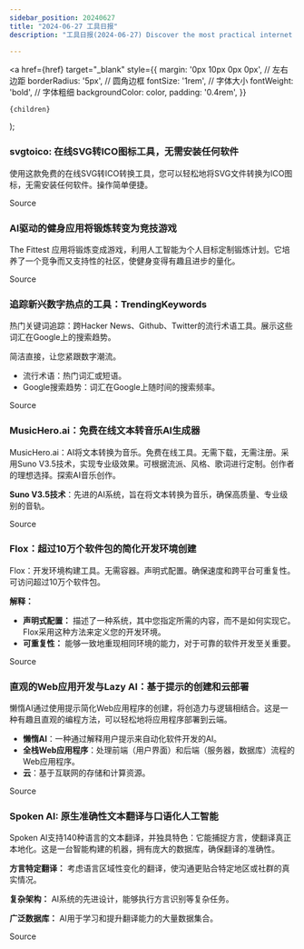 ```yaml
---
sidebar_position: 20240627
title: "2024-06-27 工具日报"
description: "工具日报(2024-06-27) Discover the most practical internet software, AI tools, and products of 2024 through the Tools Daily!"

---
```



  <a
    href={href}
    target="_blank"
    style={{
      margin: '0px 10px 0px 0px', // 左右边距
      borderRadius: '5px', // 圆角边框
      fontSize: '1rem', // 字体大小
      fontWeight: 'bold', // 字体粗细
      backgroundColor: color,
      padding: '0.4rem',
    }}
  >
    {children}
  </a>
);

### svgtoico: 在线SVG转ICO图标工具，无需安装任何软件

使用这款免费的在线SVG转ICO转换工具，您可以轻松地将SVG文件转换为ICO图标，无需安装任何软件。操作简单便捷。

<Link href="https://www.svgtoico.net/" color="#B0C4DE">Source</Link>

### AI驱动的健身应用将锻炼转变为竞技游戏

The Fittest 应用将锻炼变成游戏，利用人工智能为个人目标定制锻炼计划。它培养了一个竞争而又支持性的社区，使健身变得有趣且进步的量化。

<Link href="https://www.producthunt.com/posts/the-fittest" color="#B0C4DE">Source</Link>

### 追踪新兴数字热点的工具：TrendingKeywords

热门关键词追踪：跨Hacker News、Github、Twitter的流行术语工具。展示这些词汇在Google上的搜索趋势。

简洁直接，让您紧跟数字潮流。

* 流行术语：热门词汇或短语。
* Google搜索趋势：词汇在Google上随时间的搜索频率。

<Link href="https://github.com/ruanyf/weekly/issues/4716" color="#B0C4DE">Source</Link>

### MusicHero.ai：免费在线文本转音乐AI生成器

MusicHero.ai：AI将文本转换为音乐。免费在线工具。无需下载，无需注册。采用Suno V3.5技术，实现专业级效果。可根据流派、风格、歌词进行定制。创作者的理想选择。探索AI音乐创作。

**Suno V3.5技术**：先进的AI系统，旨在将文本转换为音乐，确保高质量、专业级别的音轨。

<Link href="https://github.com/ruanyf/weekly/issues/4717" color="#B0C4DE">Source</Link>

### Flox：超过10万个软件包的简化开发环境创建

Flox：开发环境构建工具。无需容器。声明式配置。确保速度和跨平台可重复性。可访问超过10万个软件包。

**解释：**
- **声明式配置：** 描述了一种系统，其中您指定所需的内容，而不是如何实现它。Flox采用这种方法来定义您的开发环境。
- **可重复性：** 能够一致地重现相同环境的能力，对于可靠的软件开发至关重要。

<Link href="https://www.producthunt.com/posts/flox-2" color="#B0C4DE">Source</Link>

### 直观的Web应用开发与Lazy AI：基于提示的创建和云部署

懒惰AI通过使用提示简化Web应用程序的创建，将创造力与逻辑相结合。这是一种有趣且直观的编程方法，可以轻松地将应用程序部署到云端。

* **懒惰AI**：一种通过解释用户提示来自动化软件开发的AI。
* **全栈Web应用程序**：处理前端（用户界面）和后端（服务器，数据库）流程的Web应用程序。
* **云**：基于互联网的存储和计算资源。

<Link href="https://www.producthunt.com/posts/lazy-ai-create-software-the-fun-way" color="#B0C4DE">Source</Link>

### Spoken AI: 原生准确性文本翻译与口语化人工智能

Spoken AI支持140种语言的文本翻译，并独具特色：它能捕捉方言，使翻译真正本地化。这是一台智能构建的机器，拥有庞大的数据库，确保翻译的准确性。

**方言特定翻译：** 考虑语言区域性变化的翻译，使沟通更贴合特定地区或社群的真实情况。

**复杂架构：** AI系统的先进设计，能够执行方言识别等复杂任务。

**广泛数据库：** AI用于学习和提升翻译能力的大量数据集合。

<Link href="https://www.producthunt.com/posts/spoken-ai" color="#B0C4DE">Source</Link>

